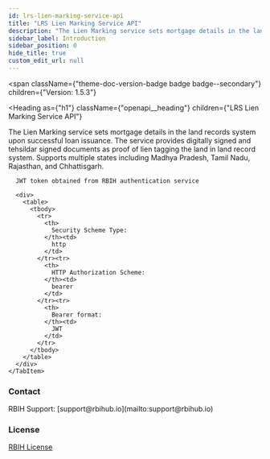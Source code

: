 ```yaml
---
id: lrs-lien-marking-service-api
title: "LRS Lien Marking Service API"
description: "The Lien Marking service sets mortgage details in the land records system upon successful loan issuance. The service provides digitally signed and tehsildar signed documents as proof of lien tagging the land in land record system. Supports multiple states including Madhya Pradesh, Tamil Nadu, Rajasthan, and Chhattisgarh."
sidebar_label: Introduction
sidebar_position: 0
hide_title: true
custom_edit_url: null
---
```



<span
  className={"theme-doc-version-badge badge badge--secondary"}
  children={"Version: 1.5.3"}
>
</span>

<Heading
  as={"h1"}
  className={"openapi__heading"}
  children={"LRS Lien Marking Service API"}
>
</Heading>



The Lien Marking service sets mortgage details in the land records system upon successful loan issuance. The service provides digitally signed and tehsildar signed documents as proof of lien tagging the land in land record system. Supports multiple states including Madhya Pradesh, Tamil Nadu, Rajasthan, and Chhattisgarh.

<div
  style={{"marginBottom":"2rem"}}
>
  <Heading
    id={"authentication"}
    as={"h2"}
    className={"openapi-tabs__heading"}
    children={"Authentication"}
  >
  </Heading><SchemaTabs
    className={"openapi-tabs__security-schemes"}
  >
    <TabItem
      label={"HTTP: Bearer Auth"}
      value={"JWTAuth"}
    >
      
      
      JWT token obtained from RBIH authentication service
      
      <div>
        <table>
          <tbody>
            <tr>
              <th>
                Security Scheme Type:
              </th><td>
                http
              </td>
            </tr><tr>
              <th>
                HTTP Authorization Scheme:
              </th><td>
                bearer
              </td>
            </tr><tr>
              <th>
                Bearer format:
              </th><td>
                JWT
              </td>
            </tr>
          </tbody>
        </table>
      </div>
    </TabItem>
  </SchemaTabs>
</div><div
  style={{"display":"flex","flexDirection":"column","marginBottom":"var(--ifm-paragraph-margin-bottom)"}}
>
  <h3
    style={{"marginBottom":"0.25rem"}}
  >
    Contact
  </h3><span>
    RBIH Support: [support@rbihub.io](mailto:support@rbihub.io)
  </span>
</div><div
  style={{"marginBottom":"var(--ifm-paragraph-margin-bottom)"}}
>
  <h3
    style={{"marginBottom":"0.25rem"}}
  >
    License
  </h3><a
    href={"https://rbihub.in/terms-of-use/"}
  >
    RBIH License
  </a>
</div>
      